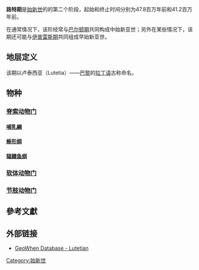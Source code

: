 {{Tertiary graphical timeline}}
'''路特期'''是[[始新世|始新世]]的的第二个阶段，起始和终止时间分别为47.8百万年前和41.2百万年前。

在通常情况下，该阶经常与[[巴尔顿期|巴尔顿期]]共同构成中始新亚世；另外在某些情况下，该期还可能与[[伊普雷斯期|伊普雷斯期]]共同组成早始新亚世。
== 地层定义 ==
该期以卢泰西亚（Lutetia）——[[巴黎|巴黎]]的[[拉丁语|拉丁语]]古称命名。

== 物种 ==
{{动态列表}}
=== [[脊索动物门|脊索动物门]] ===
==== [[哺乳綱|哺乳綱]] ====

==== [[蜥形纲|蜥形纲]] ====
==== [[辐鳍鱼纲|辐鳍鱼纲]] ====
=== [[软体动物门|软体动物门]] ===
=== [[节肢动物门|节肢动物门]] ===

==參考文獻==
{{Reflist|refs=}}
==外部链接==
*[http://www.stratigraphy.org/geowhen/stages/Lutetian.html GeoWhen Database - Lutetian]{{Wayback|url=http://www.stratigraphy.org/geowhen/stages/Lutetian.html |date=20081118073243 }}

[[Category:始新世|Category:始新世]]

{{geol-stub}}